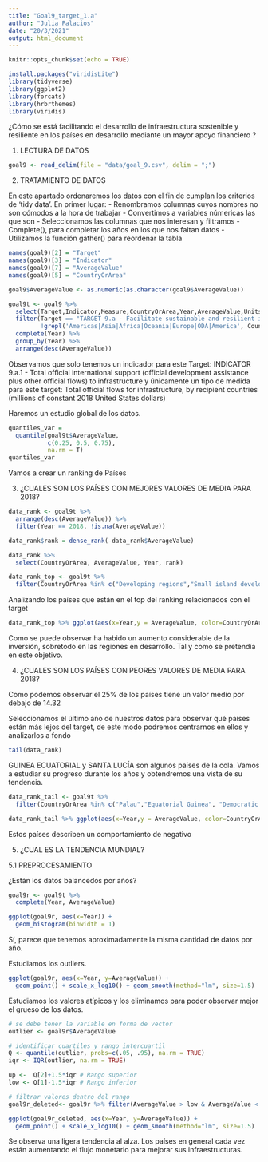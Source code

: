 ```yaml
---
title: "Goal9_target_1.a"
author: "Julia Palacios"
date: "20/3/2021"
output: html_document
---
```


```r
knitr::opts_chunk$set(echo = TRUE)
```
```r
install.packages("viridisLite")
library(tidyverse)
library(ggplot2)
library(forcats)
library(hrbrthemes)
library(viridis)
```

¿Cómo se está facilitando el desarrollo de infraestructura sostenible y resiliente en los países en desarrollo mediante un mayor apoyo financiero ?

1. LECTURA DE DATOS
```r
goal9 <- read_delim(file = "data/goal_9.csv", delim = ";")
```
2. TRATAMIENTO DE DATOS

En este apartado ordenaremos los datos con el fin de cumplan los criterios de 'tidy data'.
En primer lugar:
- Renombramos columnas cuyos nombres no son cómodos a la hora de trabajar
- Convertimos a variables númericas las que son
- Seleccionamos las columnas que nos interesan y filtramos
- Complete(), para completar los años en los que nos faltan datos
- Utilizamos la función gather() para reordenar la tabla
```r
names(goal9)[2] = "Target"
names(goal9)[3] = "Indicator"
names(goal9)[7] = "AverageValue"
names(goal9)[5] = "CountryOrArea"

goal9$AverageValue <- as.numeric(as.character(goal9$AverageValue))

goal9t <- goal9 %>%
  select(Target,Indicator,Measure,CountryOrArea,Year,AverageValue,Units) %>%
  filter(Target == "TARGET 9.a - Facilitate sustainable and resilient infrastructure development in developing countries through enhanced financial, technological and technical support to African countries, least developed countries, landlocked developing countries and small island developing States",
         !grepl('Americas|Asia|Africa|Oceania|Europe|ODA|America', CountryOrArea)) %>% 
  complete(Year) %>%  
  group_by(Year) %>% 
  arrange(desc(AverageValue)) 

```

Observamos que solo tenemos un indicador para este Target: INDICATOR 9.a.1 - Total official international support (official development assistance plus other official flows) to infrastructure y únicamente un tipo de medida para este target: Total official flows for infrastructure, by recipient countries (millions of constant 2018 United States dollars)

Haremos un estudio global de los datos.

```r
quantiles_var = 
  quantile(goal9t$AverageValue, 
           c(0.25, 0.5, 0.75), 
           na.rm = T)
quantiles_var
```
Vamos a crear un ranking de Países

3. ¿CUALES SON LOS PAÍSES CON MEJORES VALORES DE MEDIA PARA 2018?
```r
data_rank <- goal9t %>% 
  arrange(desc(AverageValue)) %>%
  filter(Year == 2018, !is.na(AverageValue)) 

data_rank$rank = dense_rank(-data_rank$AverageValue) 

data_rank %>%
  select(CountryOrArea, AverageValue, Year, rank) 
```
```r
data_rank_top <- goal9t %>% 
  filter(CountryOrArea %in% c("Developing regions","Small island developing States (SIDS)", "Least Developed Countries (LDCs)","Landlocked developing countries (LLDCs)"))
```
Analizando los países que están en el top del ranking relacionados con el target
```r
data_rank_top %>% ggplot(aes(x=Year,y = AverageValue, color=CountryOrArea)) + geom_area()
```
Como se puede observar ha habido un aumento considerable de la inversión, sobretodo en las regiones en desarrollo. Tal y como se pretendía en este objetivo.


4. ¿CUALES SON LOS PAÍSES CON PEORES VALORES DE MEDIA PARA 2018?

Como podemos observar el 25% de los países tiene un valor medio por debajo de 14.32

Seleccionamos el último año de nuestros datos para observar qué países están más lejos del target, de este modo podremos centrarnos en ellos y analizarlos a fondo
```r
tail(data_rank)
```

GUINEA ECUATORIAL y SANTA LUCÍA son algunos países de la cola. Vamos a estudiar su progreso durante los años y obtendremos una vista de su tendencia.
```r

data_rank_tail <- goal9t %>% 
  filter(CountryOrArea %in% c("Palau","Equatorial Guinea", "Democratic People's Republic of Korea","Saint Lucia"))

data_rank_tail %>% ggplot(aes(x=Year,y = AverageValue, color=CountryOrArea)) + geom_area()

```

Estos países describen un comportamiento de negativo

5. ¿CUAL ES LA TENDENCIA MUNDIAL?

  5.1 PREPROCESAMIENTO

¿Están los datos balancedos por años?

```r
goal9r <- goal9t %>%
  complete(Year, AverageValue)

ggplot(goal9r, aes(x=Year)) + 
  geom_histogram(binwidth = 1)
```
Sí, parece que tenemos aproximadamente la misma cantidad de datos por año.

Estudiamos los outliers.

```r
ggplot(goal9r, aes(x=Year, y=AverageValue)) + 
  geom_point() + scale_x_log10() + geom_smooth(method="lm", size=1.5)

```
Estudiamos los valores atípicos y los eliminamos para poder observar mejor el grueso de los datos.
```r
# se debe tener la variable en forma de vector
outlier <- goal9r$AverageValue

# identificar cuartiles y rango intercuartil
Q <- quantile(outlier, probs=c(.05, .95), na.rm = TRUE)
iqr <- IQR(outlier, na.rm = TRUE)

up <-  Q[2]+1.5*iqr # Rango superior  
low <- Q[1]-1.5*iqr # Rango inferior

# filtrar valores dentro del rango
goal9r_deleted<- goal9r %>% filter(AverageValue > low & AverageValue < up)

ggplot(goal9r_deleted, aes(x=Year, y=AverageValue)) + 
  geom_point() + scale_x_log10() + geom_smooth(method="lm", size=1.5)
```
Se observa una ligera tendencia al alza. Los países en general cada vez están aumentando el flujo monetario para mejorar sus infraestructuras.